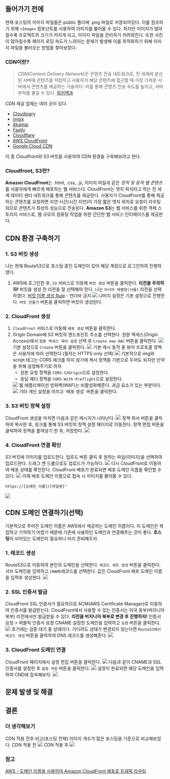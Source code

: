 ## 들어가기 전에
현재 포스팅의 이미지 파일들은 public 폴더에 .png 파일로 저장되어있다.
이를 참조하기 위해 `<Image>` 컴포넌트를 사용하여 이미지를 불러올 수 있다.
하지만 이미지가 많아질수록 프로젝트의 크기가 커지게 되고, 이미지 파일을 관리하기 어려워진다.
또한 사진이 많아질수록 페이지 로딩 속도가 느려지는 문제가 발생해 이를 최적화하기 위해 이미지 파일을 불러오는 방법을 찾아보았다.

### CDN이란? 
> *CDN*(*Content Delivery Network*)은 콘텐츠 전송 네트워크로, 전 세계에 분산된 서버에 콘텐츠를 저장하고 사용자가 해당 콘텐츠에 접근할 때 가장 가까운 서버에서 콘텐츠를 제공하는 기술이다.
이를 통해 콘텐츠 전송 속도를 높이고, 서버 부하를 줄일 수 있다.
[위키백과](https://ko.wikipedia.org/wiki/콘텐츠_전송_네트워크)

CDN 제공 업체는 여러 곳이 있다.
- [Cloudinary](https://cloudinary.com/)
- [imgix](https://www.imgix.com/)
- [Akamai](https://www.akamai.com/kr/ko)
- [Fastly](https://www.fastly.com/ko)
- [Cloudflare](https://www.cloudflare.com/ko-kr/)
- [AWS CloudFront](https://aws.amazon.com/ko/cloudfront/)
- [Google Cloud CDN](https://cloud.google.com/cdn)

이 중 Cloudfront와 S3 버킷을 사용하여 CDN 환경을 구축해보려고 한다.

### Cloudfront, S3란?
**Amazon CloudFront**는 .html, .css, .js, 이미지 파일과 같은 *정적 및 동적 웹 콘텐츠*를 사용자에게 빠르게 배포하는 웹 서비스다.
CloudFront는 엣지 위치라고 하는 전 세계 데이터 센터 네트워크를 통해 콘텐츠를 제공한다.
사용자가 CloudFront를 통해 제공하는 콘텐츠를 요청하면 지연 시간(시간 지연)이 가장 짧은 엣지 위치로 요청이 라우팅되므로 콘텐츠가 최상의 성능으로 전송된다.
**Amazon S3**는 웹 서비스를 위한 객체 스토리지 서비스로, 웹 규모의 컴퓨팅 작업을 위한 간단한 웹 서비스 인터페이스를 제공한다.

## CDN 환경 구축하기
### 1. S3 버킷 생성
나는 현재 Route53으로 호스팅 중인 도메인이 있어 해당 계정으로 로그인하여 진행하였다.
1. AWS에 로그인한 후, `S3` 서비스로 이동해 `버킷 생성` 버튼을 클릭한다.
	**리전을 주의하자!** 버킷을 생성 전 리전을 잘 선택해야 한다. 나는 `아시아 태평양(서울)` 리전을 선택하였다.
	[버킷 이름 생성 Rule](https://docs.aws.amazon.com/AmazonS3/latest/userguide/bucketnamingrules.html) - 언더바 금지
	<Img src="/posts/240622-160521.png" width={500}/>
	나머지 설정은 기본 설정으로 진행한다.
	`버킷 만들기` 버튼을 클릭하면 버킷이 생성된다.
### 2. CloudFront 생성
1. `CloudFront` 서비스로 이동해 `배포 생성` 버튼을 클릭한다.
2. Origin Domain에 S3 버킷의 엔드포인트 주소를 선택한다.
	원본 엑세스(Origin Access)에서 `원본 엑세스 제어 설정` 선택 후 `Create new OAC` 버튼을 클릭한다.
	<Img src="/posts/240622-160940.png" width={500}/>
	기본 설정으로 `Create` 버튼을 클릭한다.
	<Img src="/posts/240622-161245.png" width={500}/>
	기본 캐시 동작 중 뷰어 프로토콜 정책은 사용자에 따라 선택한다.(필자는 HTTPS only 선택)
	<Img src="/posts/240622-161430.png" width={300}/>
	기본적으로 img와 script 태그는 CORS 체크를 하지 않기에 캐시 정책을 기본으로 두어도 되지만 만약을 위해 설정해주기로 하자.
	- 원본 요청 정책을 `CORS-S3Origin`으로 설정한다.
	- 응답 헤더 정책을 `CORS-With-Preflight`으로 설정한다.
	<Img src="/posts/240622-161805.png" width={500}/>
	웹 애플리케이션 방화벽(WAF)는 비활성화해준다.
	과금 요소가 있는 부분이다.
	<Img src="/posts/240622-162350.png" width={500}/>
	기타 개인 설정을 마치고 `배포 생성` 버튼을 클릭한다.
### 3. S3 버킷 정책 설정
CloudFront 생성을 마치면 다음과 같은 메시지가 나타난다.
<Img src="/posts/240622-162618.png" width={500}/>
정책 복사 버튼을 클릭하여 복사한 후, 링크를 통해 S3 버킷의 정책 설정 페이지로 이동한다.
정책 편집 버튼을 클릭하여 정책을 붙여넣기 한 후, 저장한다.
<Img src="/posts/240622-162846.png" width={500}/>
### 4. CloudFront 연결 확인
S3 버킷에 이미지를 업로드한다.
업로드 버튼 클릭 후 원하는 파일(이미지)을 선택하여 업로드한다.
드래그 앤 드롭으로도 업로드가 가능하다.
<Img src="/posts/240622-163531.png" width={500}/>
다시 CloudFront로 이동하여 배포 상태를 확인한다.
CloudFront 배포가 완료되면 배포 도메인 이름을 확인할 수 있다.
<Img src="/posts/240622-163409.png" width={500}/>
이제 배포 도메인 이름으로 접속 시 이미지를 불러올 수 있다.
```https
https://[도메인 이름]/[파일명]"
```
<Img src="/posts/240622-163745.png" width={500}/>

## CDN 도메인 연결하기(선택)
기본적으로 주어진 도메인 이름은 AWS에서 제공하는 도메인 이름이다.
이 도메인은 복잡하고 기억하기 어렵기 때문에 기존에 사용하던 도메인과 연결해주는 것이 좋다.
**호스팅**이 되어있는 도메인이 필요하니 미리 준비해두자.
### 1. 레코드 생성
Route53으로 이동하여 본인의 도메인을 선택한다.
`레코드 세트 생성` 버튼을 클릭한다.
서브 도메인을 입력하고 `CNAME`레코드를 선택한다.
값은 CloudFront 배포 도메인 이름을 입력후 생성한다.
<Img src="/posts/240622-164311.png" width={500}/>

### 2. SSL 인증서 발급
CloudFront SSL 인증서가 필요하므로 ACM(AWS Certificate Manager)로 이동하여 인증서를 발급받는다.
CloudFront에서 사용할 수 있는 인증서는 미국 동부(버지니아 북부) 리전에서만 발급받을 수 있다.
**리전을 버지니아 북부로 변경 후 진행하자!**
인증서 요청 > 퍼블릭 인증서 요청
CNAME 설정한 도메인을 입력하고 `요청` 버튼을 클릭한다.
<Img src="/posts/240622-165122.png" width={500}/>
초기에는 검증 대기 중 상태이다.
기다려도 상태가 변경되지 않는다면 `Route53에서 레코드 생성` 버튼을 클릭하여 DNS 레코드를 생성해준다.
<Img src="/posts/240622-171033.png" width={500}/>

### 3. CloudFront 도메인 연결
CloudFront 페이지에서 설정 편집 버튼을 클릭한다.
<Img src="/posts/240622-171429.png" width={500}/>
다음과 같이 CNAME과 SSL 인증서를 설정한 후 `설정 저장` 버튼을 클릭한다.
<Img src="/posts/240622-171750.png" width={500}/>
설정이 완료되면 해당 도메인을 입력하여 CND에 접속해보자.
<Img src="/posts/240622-173903.png" width={500}/>

## 문제 발생 및 해결
## 결론

### 더 생각해보기
CDN 적용 전후 비고(포스팅 전체)
이미지 개수가 많은 포스팅을 기준으로 비교해보았다.
CDN 적용 전
<Img src="/posts/240622-175247.png" width={500}/>
CDN 적용 후
<Img src="/posts/240622-180046.png" width={500}/>

### 참고
[AWS - 도메인 이름을 사용하여 Amazon CloudFront 배포로 트래픽 라우팅](https://docs.aws.amazon.com/ko_kr/Route53/latest/DeveloperGuide/routing-to-cloudfront-distribution.html)